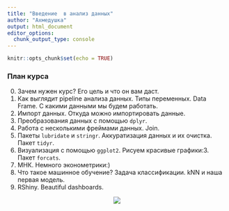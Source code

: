 ```yaml
---
title: "Введение  в анализ данных"
author: "Ахмедушка"
output: html_document
editor_options: 
  chunk_output_type: console
---
```


```r
knitr::opts_chunk$set(echo = TRUE)
```

### План курса

0. Зачем нужен курс? Его цель и что он вам даст.
1. Как выглядит pipeline анализа данных. Типы переменных. Data Frame. С какими данными мы будем работать.
2. Импорт данных. Откуда можно импортировать данные. 
3. Преобразования данных с помощью `dplyr`.
4. Работа с несколькими фреймами данных. Join.
5. Пакеты `lubridate` и `stringr`. Аккуратизация данных и их очистка. Пакет `tidyr`.
6. Визуализация с помощью `ggplot2`. Рисуем красивые графики:3. Пакет `forcats`.
7. МНК. Немного эконометрики:)
8. Что такое машинное обучение? Задача классификации. kNN и наша первая модель.
9. RShiny. Beautiful dashboards.


<center>
![](NIR.jpg)
</center>
